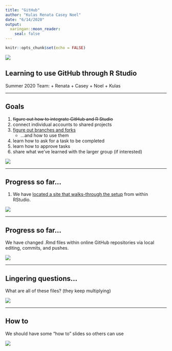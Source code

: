 ---
title: "GitHub"
author: "Kulas Renata Casey Noel"
date: "6/14/2020"
output:
  xaringan::moon_reader:
    seal: false
---

```{r setup, include=FALSE}
knitr::opts_chunk$set(echo = FALSE)
```
![](https://media.giphy.com/media/EXHHMS9caoxAA/giphy.gif)

## Learning to use GitHub through R Studio

Summer 2020 Team: 
+ Renata
+ Casey
+ Noel 
+ Kulas

---

## Goals

1. ~~figure out how to integrate GitHub and R Studio~~
2. connect individual accounts to shared projects
3. [figure out branches and forks](https://www.pluralsight.com/blog/software-development/the-definitive-guide-to-forks-and-branches-in-git#:~:text=Forking%20creates%20a%20full%20copy,what%20branch%20you%20are%20using.-)
    + ...and how to use them
4. learn how to ask for a task to be completed
5. learn how to approve tasks
6. share what we've learned with the larger group (if interested)

![](https://cdn.pixabay.com/photo/2017/10/06/10/26/fall-foliage-2822593_1280.jpg)

---

## Progress so far...

1. We have [located a site that walks-through the setup](https://happygitwithr.com/install-git.html) from within RStudio.

![](https://cdn.pixabay.com/photo/2016/09/07/16/02/alpaca-1651897__480.jpg)

---

## Progress so far...

We have changed .Rmd files within online GitHub repositories via local editing, commits, and pushes.

![](commit.png)

---

## Lingering questions...

What are all of these files? (they keep multiplying)

![](whatdis.PNG)


---

## How to

We should have some "how to" slides so others can use

![](https://www.pluralsight.com/content/pluralsight/en/blog/software-development/the/the-definitive-guide-to-forks-and-branches-in-git/jcr:content/main/image/image-res.img.9fc1f77b-d4c2-4269-9cda-d7fb7705504e.jpg)